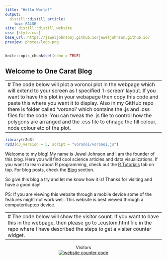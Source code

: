 ```yaml
---
title: "Hello World!"
output: 
  distill::distill_article:
    toc: FALSE
site: distill::distill_website
css: [style.css]
base_url: https://jeweljohnsonj.github.io/jeweljohnson.github.io/
preview: photos/logo.png
---
```


```r
knitr::opts_chunk$set(echo = TRUE)
```
 
## Welcome to One Carat Blog

---
# The code below will plot a voronoi plot in the webpage which will extend to your screen as I specified 'l-screen' layout. If you want to have this plot in your webapage then copy this code and paste this where you want it to display. Also in my GitHub repo there is folder called 'voronoi' which contains the .js and .css files for the code. You can tweak the .js file to control how the polygons are arranged and the .css file to chnage the fill colour, node colour etc of the plot.
---

```r
library(r2d3)
r2d3(d3_version = 5, script = "voronoi/voronoi.js")
```

Welcome to my blog! My name is Jewel Johnson and I am the founder of this blog. Here you will find cool science articles and data visualizations. If you want to learn about R programming, check out the [R Tutorials](https://jeweljohnsonj.github.io/jeweljohnson.github.io/project1.html) tab on top. For blog posts, check the [Blog](https://jeweljohnsonj.github.io/jeweljohnson.github.io/blog_posts.html) section.

So give this blog a try and let me know how it is! Thanks for visiting and have a good day!

PS: If you are viewing this website through a mobile device some of the features might not work well. This website is best viewed through a computer/laptop device.

---
# The code below will show the visitor count. If you want to have this in the webpage, then please go to _custom.html file in the repo where I have described the steps to get a visiter counter widget.
---

<center>Visitors<center>
<center>
<div id="sfcxqmebarkplgkzwtm8bz2lp8pnnllbeal"></div>
<script type="text/javascript" src="https://counter7.stat.ovh/private/counter.js?c=xqmebarkplgkzwtm8bz2lp8pnnllbeal&down=async" async></script>
<noscript><a href="https://www.freecounterstat.com" title="website counter code"><img src="https://counter7.stat.ovh/private/freecounterstat.php?c=xqmebarkplgkzwtm8bz2lp8pnnllbeal" border="0" title="website counter code" alt="website counter code"></a></noscript>
</div><center>


